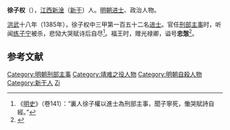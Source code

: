 '''徐子权'''（{{bd|？||1402年}}），[[江西|江西]][[新淦|新淦]]（[[新干|新干]]）人。[[明朝|明朝]][[进士|进士]]、政治人物。

[[洪武|洪武]]十八年（1385年），徐子权中三甲第一百五十二名[[进士|进士]]。官任[[刑部|刑部]][[主事|主事]]时，听闻[[练子宁|练子宁]]被杀，悲恸大哭赋诗后自尽<ref>《[[明史|明史]]》（卷141）：“裏人徐子權以進士為刑部主事，聞子寧死，慟哭賦詩自經。”</ref>。福王时，赠光禄卿，谥号'''忠愨'''<ref>{{cite book | language = zh-hans | author = 潘荣胜 | coauthors =  | title = 《明清进士录》 | url =  | date = 2006年 | location =  | publisher = [[中华书局|中华书局]] | id =  | isbn = 9787101043501 | pages = 6页 }}</ref>。

==参考文献==
<div class="references-small">
<references></references>
</div>

{{明朝人物小作品}}
{{洪武十八年乙丑科殿試金榜}}
{{DEFAULTSORT:Xu徐}}
[[Category:明朝刑部主事|Category:明朝刑部主事]]
[[Category:靖难之役人物|Category:靖难之役人物]]
[[Category:明朝自殺人物|Category:明朝自殺人物]]
[[Category:新干人|Category:新干人]]
[[Category:徐姓|Zi]]